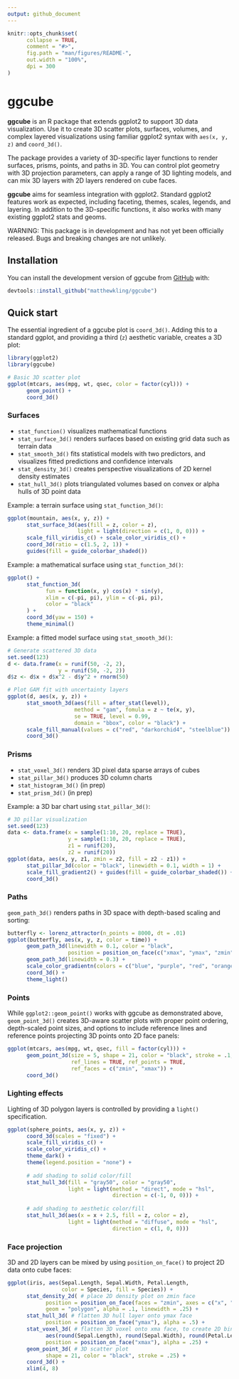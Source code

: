```yaml
---
output: github_document
---
```


<!-- README.md is generated from README.Rmd. Please edit that file -->

```r
knitr::opts_chunk$set(
      collapse = TRUE,
      comment = "#>",
      fig.path = "man/figures/README-",
      out.width = "100%",
      dpi = 300
)
```

# ggcube

<!-- badges: start -->
<!-- badges: end -->

**ggcube** is an R package that extends ggplot2 to support 3D data visualization. Use it to create 3D scatter plots, surfaces, volumes, and complex layered visualizations using familiar ggplot2 syntax with `aes(x, y, z)` and `coord_3d()`.

The package provides a variety of 3D-specific layer functions to render surfaces, prisms, points, and paths in 3D. You can control plot geometry with 3D projection parameters, can apply a range of 3D lighting models, and can mix 3D layers with 2D layers rendered on cube faces. 

**ggcube** aims for seamless integration with ggplot2. Standard ggplot2 features work as expected, including faceting, themes, scales, legends, and layering. In addition to the 3D-specific functions, it also works with many existing ggplot2 stats and geoms.

WARNING: This package is in development and has not yet been officially released. Bugs and breaking changes are not unlikely.


## Installation

You can install the development version of ggcube from [GitHub](https://github.com/matthewkling/ggcube) with:

``` r
devtools::install_github("matthewkling/ggcube")
```


## Quick start

The essential ingredient of a ggcube plot is `coord_3d()`. Adding this to a standard ggplot, and providing a third (`z`) aesthetic variable, creates a 3D plot:

```r
library(ggplot2)
library(ggcube)

# Basic 3D scatter plot
ggplot(mtcars, aes(mpg, wt, qsec, color = factor(cyl))) +
      geom_point() +
      coord_3d()
```


### Surfaces

- `stat_function()` visualizes mathematical functions
- `stat_surface_3d()` renders surfaces based on existing grid data such as terrain data
- `stat_smooth_3d()` fits statistical models with two predictors, and visualizes fitted predictions and confidence intervals
- `stat_density_3d()` creates perspective visualizations of 2D kernel density estimates 
- `stat_hull_3d()` plots triangulated volumes based on convex or alpha hulls of 3D point data


Example: a terrain surface using `stat_function_3d()`:

```r
ggplot(mountain, aes(x, y, z)) +
      stat_surface_3d(aes(fill = z, color = z),
                      light = light(direction = c(1, 0, 0))) +
      scale_fill_viridis_c() + scale_color_viridis_c() +
      coord_3d(ratio = c(1.5, 2, 1)) +
      guides(fill = guide_colorbar_shaded())
```

Example: a mathematical surface using `stat_function_3d()`:

```r
ggplot() +
      stat_function_3d(
            fun = function(x, y) cos(x) * sin(y),
            xlim = c(-pi, pi), ylim = c(-pi, pi),
            color = "black"
      ) +
      coord_3d(yaw = 150) +
      theme_minimal()
```
Example: a fitted model surface using `stat_smooth_3d()`:

```r
# Generate scattered 3D data
set.seed(123)
d <- data.frame(x = runif(50, -2, 2),
                y = runif(50, -2, 2))
d$z <- d$x + d$x^2 - d$y^2 + rnorm(50)

# Plot GAM fit with uncertainty layers
ggplot(d, aes(x, y, z)) + 
      stat_smooth_3d(aes(fill = after_stat(level)),
                     method = "gam", fomula = z ~ te(x, y),
                     se = TRUE, level = 0.99, 
                     domain = "bbox", color = "black") +
      scale_fill_manual(values = c("red", "darkorchid4", "steelblue")) +
      coord_3d()


```


### Prisms

- `stat_voxel_3d()` renders 3D pixel data sparse arrays of cubes
- `stat_pillar_3d()` produces 3D column charts
- `stat_histogram_3d()` (in prep)
- `stat_prism_3d()` (in prep)

Example: a 3D bar chart using `stat_pillar_3d()`:

```r
# 3D pillar visualization
set.seed(123)
data <- data.frame(x = sample(1:10, 20, replace = TRUE),
                   y = sample(1:10, 20, replace = TRUE),
                   z1 = runif(20),
                   z2 = runif(20))
ggplot(data, aes(x, y, z1, zmin = z2, fill = z2 - z1)) +
      stat_pillar_3d(color = "black", linewidth = 0.1, width = 1) +
      scale_fill_gradient2() + guides(fill = guide_colorbar_shaded()) +
      coord_3d()
```

### Paths

`geom_path_3d()` renders paths in 3D space with depth-based scaling and sorting:

```r
butterfly <- lorenz_attractor(n_points = 8000, dt = .01)
ggplot(butterfly, aes(x, y, z, color = time)) +
      geom_path_3d(linewidth = 0.1, color = "black",
                   position = position_on_face(c("xmax", "ymax", "zmin"))) +
      geom_path_3d(linewidth = 0.3) +
      scale_color_gradientn(colors = c("blue", "purple", "red", "orange")) +
      coord_3d() +
      theme_light()
```


### Points

While `ggplot2::geom_point()` works with ggcube as demonstrated above, `geom_point_3d()` creates 3D-aware scatter plots with proper point ordering, depth-scaled point sizes, and options to include reference lines and reference points projecting 3D points onto 2D face panels:

```r
ggplot(mtcars, aes(mpg, wt, qsec, fill = factor(cyl))) +
      geom_point_3d(size = 5, shape = 21, color = "black", stroke = .1,
                    ref_lines = TRUE, ref_points = TRUE,
                    ref_faces = c("zmin", "xmax")) +
      coord_3d()
```


### Lighting effects

Lighting of 3D polygon layers is controlled by providing a `light()` specification.

```r
ggplot(sphere_points, aes(x, y, z)) +
      coord_3d(scales = "fixed") +
      scale_fill_viridis_c() +
      scale_color_viridis_c() +
      theme_dark() +
      theme(legend.position = "none") +
      
      # add shading to solid color/fill
      stat_hull_3d(fill = "gray50", color = "gray50",
                   light = light(method = "direct", mode = "hsl", 
                                 direction = c(-1, 0, 0))) +
      
      # add shading to aesthetic color/fill
      stat_hull_3d(aes(x = x + 2.5, fill = z, color = z),
                   light = light(method = "diffuse", mode = "hsl", 
                                 direction = c(1, 0, 0)))
```


### Face projection

3D and 2D layers can be mixed by using `position_on_face()` to project 2D data onto cube faces:

```r

ggplot(iris, aes(Sepal.Length, Sepal.Width, Petal.Length, 
                 color = Species, fill = Species)) +
      stat_density_2d( # place 2D density plot on zmin face
            position = position_on_face(faces = "zmin", axes = c("x", "y")),
            geom = "polygon", alpha = .1, linewidth = .25) +
      stat_hull_3d( # flatten 3D hull layer onto ymax face
            position = position_on_face("ymax"), alpha = .5) +
      stat_voxel_3d( # flatten 3D voxel onto xma face, to create 2D binned
            aes(round(Sepal.Length), round(Sepal.Width), round(Petal.Length)),
            position = position_on_face("xmax"), alpha = .25) +
      geom_point_3d( # 3D scatter plot
            shape = 21, color = "black", stroke = .25) +
      coord_3d() +
      xlim(4, 8)
```
